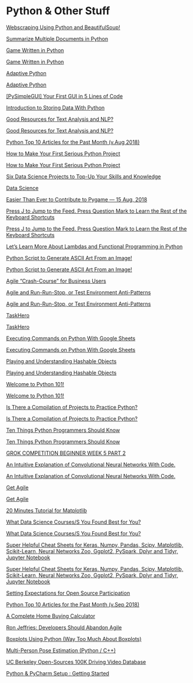 # Python & Other Stuff

[Webscraping Using Python and BeautifulSoup!](https://www.reddit.com/r/Python/comments/95syr4/webscraping_using_python_and_beautifulsoup/?st=JKMPIR0I&sh=8498e432)


[Summarize Multiple Documents in Python](https://www.reddit.com/r/Python/comments/95y076/summarize_multiple_documents_in_python/?st=JKN5877H&sh=08f345f1)


[Game Written in Python](https://www.reddit.com/r/Python/comments/960ay1/game_written_in_python/?st=JKNC9ZFR&sh=ae2ea362)


[Game Written in Python](https://www.reddit.com/r/Python/comments/960ay1/game_written_in_python/?st=JKNC9ZFR&sh=ae2ea362)


[Adaptive Python](https://stepik.org/course/568/)


[Adaptive Python](https://stepik.org/course/568/)


[[PySimpleGUI] Your First GUI in 5 Lines of Code](https://www.reddit.com/r/Python/comments/969rfc/pysimplegui_your_first_gui_in_5_lines_of_code/?st=JKOWVCE7&sh=3df711b9)


[Introduction to Storing Data With Python](https://www.reddit.com/r/Python/comments/966pyr/introduction_to_storing_data_with_python/?st=JKOX9H0Z&sh=caf1dd75)


[Good Resources for Text Analysis and NLP?](https://www.reddit.com/r/learnmachinelearning/comments/96hz6e/good_resources_for_text_analysis_and_nlp/?st=JKPX6RX1&sh=130584ba)


[Good Resources for Text Analysis and NLP?](https://www.reddit.com/r/datascience/comments/96ji20/good_resources_for_text_analysis_and_nlp/?st=JKPX7ARA&sh=9c74bb8a)


[Python Top 10 Articles for the Past Month (v.Aug 2018)](https://www.reddit.com/r/Python/comments/96x0yu/python_top_10_articles_for_the_past_month_vaug/?st=JKS9URGF&sh=bb791565)


[How to Make Your First Serious Python Project](https://www.reddit.com/r/Python/comments/9795xf/how_to_make_your_first_serious_python_project/?st=JKTXJQCA&sh=6be2c24f)


[How to Make Your First Serious Python Project](https://www.reddit.com/r/Python/comments/9795xf/how_to_make_your_first_serious_python_project/?st=JKTXJQCA&sh=6be2c24f)


[Six Data Science Projects to Top-Up Your Skills and Knowledge](https://www.reddit.com/r/Python/comments/97gvgi/six_data_science_projects_to_topup_your_skills/?st=JKV9VCT9&sh=a8703f5e)


[Data Science](https://www.galvanize.com/thank-you-ds)


[Easier Than Ever to Contribute to Pygame — 15 Aug, 2018](https://www.pygame.org/news/2018/8/easier-than-ever-to-contribute-to-pygame)


[Press J to Jump to the Feed. Press Question Mark to Learn the Rest of the Keyboard Shortcuts](https://www.reddit.com/r/Python/comments/3i814b/im_writing_a_software_in_python_to_play_dungeons/?utm_source=amp&utm_medium=comment_list)


[Press J to Jump to the Feed. Press Question Mark to Learn the Rest of the Keyboard Shortcuts](https://www.reddit.com/r/Python/comments/9915qw/adding_a_pipe_operator_to_python/?st=JL3PEFEZ&sh=d4d91349)


[Let's Learn More About Lambdas and Functional Programming in Python](https://www.reddit.com/r/datascience/comments/99d16a/lets_learn_more_about_lambdas_and_functional/?st=JL57H4XA&sh=f227534b)


[Python Script to Generate ASCII Art From an Image!](https://www.reddit.com/r/Python/comments/99c949/python_script_to_generate_ascii_art_from_an_image/?st=JL57JCPD&sh=c257233c)


[Python Script to Generate ASCII Art From an Image!](https://www.reddit.com/r/Python/comments/99c949/python_script_to_generate_ascii_art_from_an_image/?st=JL57JCPD&sh=c257233c)


[Agile "Crash-Course" for Business Users](https://www.reddit.com/r/agile/comments/99f228/agile_crashcourse_for_business_users/?st=JL5QOFH5&sh=7f735eb1)


[Agile and Run-Run-Stop, or Test Environment Anti-Patterns](https://www.reddit.com/r/agile/comments/99vvha/agile_and_runrunstop_or_test_environment/?st=JL82AL9H&sh=2376b1f3)


[Agile and Run-Run-Stop, or Test Environment Anti-Patterns](https://www.reddit.com/r/agile/comments/99vvha/agile_and_runrunstop_or_test_environment/?st=JL82AL9H&sh=2376b1f3)


[TaskHero](https://www.taskheroics.com/signup/3PgojJ7wCDAQbMd86?utm_source=reddit&utm_campaign=r-productivity)


[TaskHero](https://www.taskheroics.com/signup/3PgojJ7wCDAQbMd86?utm_source=reddit&utm_campaign=r-productivity)


[Executing Commands on Python With Google Sheets](https://www.reddit.com/r/Python/comments/9afdkm/executing_commands_on_python_with_google_sheets/?st=JLB5NRT7&sh=2f8fff64)


[Executing Commands on Python With Google Sheets](https://www.reddit.com/r/Python/comments/9afdkm/executing_commands_on_python_with_google_sheets/?st=JLB5NRT7&sh=2f8fff64)


[Playing and Understanding Hashable Objects](https://www.reddit.com/r/Python/comments/9aw4vb/playing_and_understanding_hashable_objects/?st=JLDIZ8GQ&sh=ad8b2446)


[Playing and Understanding Hashable Objects](https://www.reddit.com/r/Python/comments/9aw4vb/playing_and_understanding_hashable_objects/?st=JLDIZ8GQ&sh=ad8b2446)


[Welcome to Python 101!](http://python101.pythonlibrary.org/)


[Welcome to Python 101!](http://python101.pythonlibrary.org/)


[Is There a Compilation of Projects to Practice Python?](https://www.reddit.com/r/learnpython/comments/9b34rz/is_there_a_compilation_of_projects_to_practice/?st=JLEGUTWV&sh=d39f8010)


[Is There a Compilation of Projects to Practice Python?](https://www.reddit.com/r/learnpython/comments/9b34rz/is_there_a_compilation_of_projects_to_practice/?st=JLEGUTWV&sh=d39f8010)


[Ten Things Python Programmers Should Know](https://www.reddit.com/r/Python/comments/9bkdbo/ten_things_python_programmers_should_know/?st=JLGSG8R0&sh=8e273604)


[Ten Things Python Programmers Should Know](https://www.reddit.com/r/Python/comments/9bkdbo/ten_things_python_programmers_should_know/?st=JLGSG8R0&sh=8e273604)


[GROK COMPETITION BEGINNER WEEK 5 PART 2](https://www.reddit.com/r/learnpython/comments/9ca47n/grok_competition_beginner_week_5_part_2/?st=JLL5XRVM&sh=6a32f13e)


[An Intuitive Explanation of Convolutional Neural Networks With Code.](https://www.reddit.com/r/Python/comments/9clfh6/an_intuitive_explanation_of_convolutional_neural/?st=JLMLRX5F&sh=bd834654)


[An Intuitive Explanation of Convolutional Neural Networks With Code.](https://www.reddit.com/r/Python/comments/9clfh6/an_intuitive_explanation_of_convolutional_neural/?st=JLMLRX5F&sh=bd834654)


[Get Agile](https://www.reddit.com/r/agile/comments/9ck6tt/get_agile/?st=JLMRUXMF&sh=01560567)


[Get Agile](https://www.reddit.com/r/agile/comments/9ck6tt/get_agile/?st=JLMRUXMF&sh=01560567)


[20 Minutes Tutorial for Matplotlib](https://www.reddit.com/r/Python/comments/9d4f3m/20_minutes_tutorial_for_matplotlib/?st=JLP6LESC&sh=3e3c9e02)


[What Data Science Courses/S You Found Best for You?](https://www.reddit.com/r/datascience/comments/9d722a/what_data_science_coursess_you_found_best_for_you/?st=JLPBBC6G&sh=44d732a5)


[What Data Science Courses/S You Found Best for You?](https://www.reddit.com/r/datascience/comments/9d722a/what_data_science_coursess_you_found_best_for_you/?st=JLPBBC6G&sh=44d732a5)


[Super Helpful Cheat Sheets for Keras, Numpy, Pandas, Scipy, Matplotlib, Scikit-Learn, Neural Networks Zoo, Ggplot2, PySpark, Dplyr and Tidyr, Jupyter Notebook](https://www.reddit.com/r/datascience/comments/9duq0l/super_helpful_cheat_sheets_for_keras_numpy_pandas/?st=JLSDSRU6&sh=4509274f)


[Super Helpful Cheat Sheets for Keras, Numpy, Pandas, Scipy, Matplotlib, Scikit-Learn, Neural Networks Zoo, Ggplot2, PySpark, Dplyr and Tidyr, Jupyter Notebook](https://www.reddit.com/r/datascience/comments/9duq0l/super_helpful_cheat_sheets_for_keras_numpy_pandas/?st=JLSDSRU6&sh=4509274f)


[Setting Expectations for Open Source Participation](https://snarky.ca/setting-expectations-for-open-source-participation/)


[Python Top 10 Articles for the Past Month (v.Sep 2018)](https://www.reddit.com/r/Python/comments/9emwil/python_top_10_articles_for_the_past_month_vsep/?st=JLWCAX5R&sh=78fbb68c)


[A Complete Home Buying Calculator](https://www.reddit.com/r/visualization/comments/9f6b9u/a_complete_home_buying_calculator/?st=JLZ51NQV&sh=6672ddd4)


[Ron Jeffries: Developers Should Abandon Agile](https://www.reddit.com/r/agile/comments/9f4be3/ron_jeffries_developers_should_abandon_agile/?st=JLZ54L4K&sh=09ef0ccc)


[Boxplots Using Python (Way Too Much About Boxplots)](https://www.reddit.com/r/pystats/comments/9f53zb/boxplots_using_python_way_too_much_about_boxplots/?st=JLZ5AF4N&sh=729edafe)


[Multi-Person Pose Estimation (Python / C++)](https://www.reddit.com/r/MachinesLearn/comments/9f4rzs/multiperson_pose_estimation_python_c/?st=JLZ5BJI6&sh=ecdc18ef)


[UC Berkeley Open-Sources 100K Driving Video Database](https://www.reddit.com/r/MachinesLearn/comments/9fcihu/uc_berkeley_opensources_100k_driving_video/?st=JLZR5WSO&sh=44043819)


[](https://www.reddit.com/r/datascience/comments/9f9zsx/excellent_data_science_summary_for_starters/?st=JLZR7UA1&sh=c813f186)


[Python & PyCharm Setup : Getting Started](https://www.reddit.com/r/Python/comments/9ff2ny/python_pycharm_setup_getting_started/?st=JM03I7U0&sh=68c5cc88)


